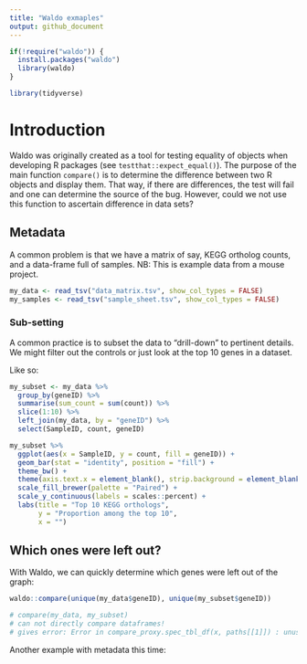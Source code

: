 ```yaml
---
title: "Waldo exmaples"
output: github_document
---
```


```r

if(!require("waldo")) {
  install.packages("waldo")
  library(waldo)
}

library(tidyverse)

```

# Introduction

Waldo was originally created as a tool for testing equality of objects when developing R packages (see `testthat::expect_equal()`). The purpose of the main function `compare()` is to determine the difference between two R objects and display them. That way, if there are differences, the test will fail and one can determine the source of the bug. However, could we not use this function to ascertain difference in data sets?

## Metadata

A common problem is that we have a matrix of say, KEGG ortholog counts, and a data-frame full of samples. NB: This is example data from a mouse project.

```r

my_data <- read_tsv("data_matrix.tsv", show_col_types = FALSE)
my_samples <- read_tsv("sample_sheet.tsv", show_col_types = FALSE)

```

### Sub-setting

A common practice is to subset the data to "drill-down" to pertinent details. We might filter out the controls or just look at the top 10 genes in a dataset.

Like so:

```r

my_subset <- my_data %>%
  group_by(geneID) %>%
  summarise(sum_count = sum(count)) %>%
  slice(1:10) %>%
  left_join(my_data, by = "geneID") %>%
  select(SampleID, count, geneID)

my_subset %>%
  ggplot(aes(x = SampleID, y = count, fill = geneID)) +
  geom_bar(stat = "identity", position = "fill") +
  theme_bw() +
  theme(axis.text.x = element_blank(), strip.background = element_blank()) +
  scale_fill_brewer(palette = "Paired") +
  scale_y_continuous(labels = scales::percent) +
  labs(title = "Top 10 KEGG orthologs",
       y = "Proportion among the top 10",
       x = "")

```

## Which ones were left out?

With Waldo, we can quickly determine which genes were left out of the graph:

```r

waldo::compare(unique(my_data$geneID), unique(my_subset$geneID))

# compare(my_data, my_subset)
# can not directly compare dataframes!
# gives error: Error in compare_proxy.spec_tbl_df(x, paths[[1]]) : unused argument (paths[[1]])

```

Another example with metadata this time:



